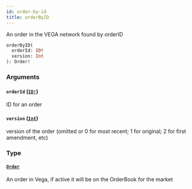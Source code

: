 ```yaml
---
id: order-by-id
title: orderByID
---
```


An order in the VEGA network found by orderID

```graphql
orderByID(
  orderId: ID!
  version: Int
): Order!

```

### Arguments

#### `orderId` ([`ID!`](/docs/graphql/scalars/id))

ID for an order

#### `version` ([`Int`](/docs/graphql/scalars/int))

version of the order (omitted or 0 for most recent; 1 for original; 2 for first amendment, etc)

### Type

#### [`Order`](/docs/graphql/objects/order)

An order in Vega, if active it will be on the OrderBook for the market
